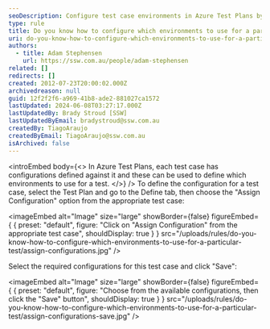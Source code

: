 ```yaml
---
seoDescription: Configure test case environments in Azure Test Plans by selecting "Assign Configuration" and choosing required settings to define which environments to use.
type: rule
title: Do you know how to configure which environments to use for a particular test?
uri: do-you-know-how-to-configure-which-environments-to-use-for-a-particular-test
authors:
  - title: Adam Stephensen
    url: https://ssw.com.au/people/adam-stephensen
related: []
redirects: []
created: 2012-07-23T20:00:02.000Z
archivedreason: null
guid: 12f2f2f6-a969-41b8-ade2-881027ca1572
lastUpdated: 2024-06-08T03:27:17.000Z
lastUpdatedBy: Brady Stroud [SSW]
lastUpdatedByEmail: bradystroud@ssw.com.au
createdBy: TiagoAraujo
createdByEmail: TiagoAraujo@ssw.com.au
isArchived: false
---
```


<introEmbed
  body={<>
In Azure Test Plans, each test case has configurations defined against it and these can be used to define which environments to use for a test.
  </>}
/>
To define the configuration for a test case, select the Test Plan and go to the Define tab, then choose the "Assign Configuration" option from the appropriate test case:


<imageEmbed
  alt="Image"
  size="large"
  showBorder={false}
  figureEmbed={ {
    preset: "default",
    figure: "Click on \"Assign Configuration\" from the appropriate test case",
    shouldDisplay: true
  } }
  src="/uploads/rules/do-you-know-how-to-configure-which-environments-to-use-for-a-particular-test/assign-configurations.jpg"
/>


Select the required configurations for this test case and click "Save":


<imageEmbed
  alt="Image"
  size="large"
  showBorder={false}
  figureEmbed={ {
    preset: "default",
    figure: "Choose from the available configurations, then click the \"Save\" button",
    shouldDisplay: true
  } }
  src="/uploads/rules/do-you-know-how-to-configure-which-environments-to-use-for-a-particular-test/assign-configurations-save.jpg"
/>
